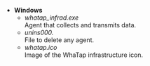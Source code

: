 -   **Windows**
    -   *whatap_infrad.exe*<br/>
          Agent that collects and transmits data.
    -   *unins000.*<br/>
          File to delete any agent. 
    -   *whatap.ico*<br/>
          Image of the WhaTap infrastructure icon.  
